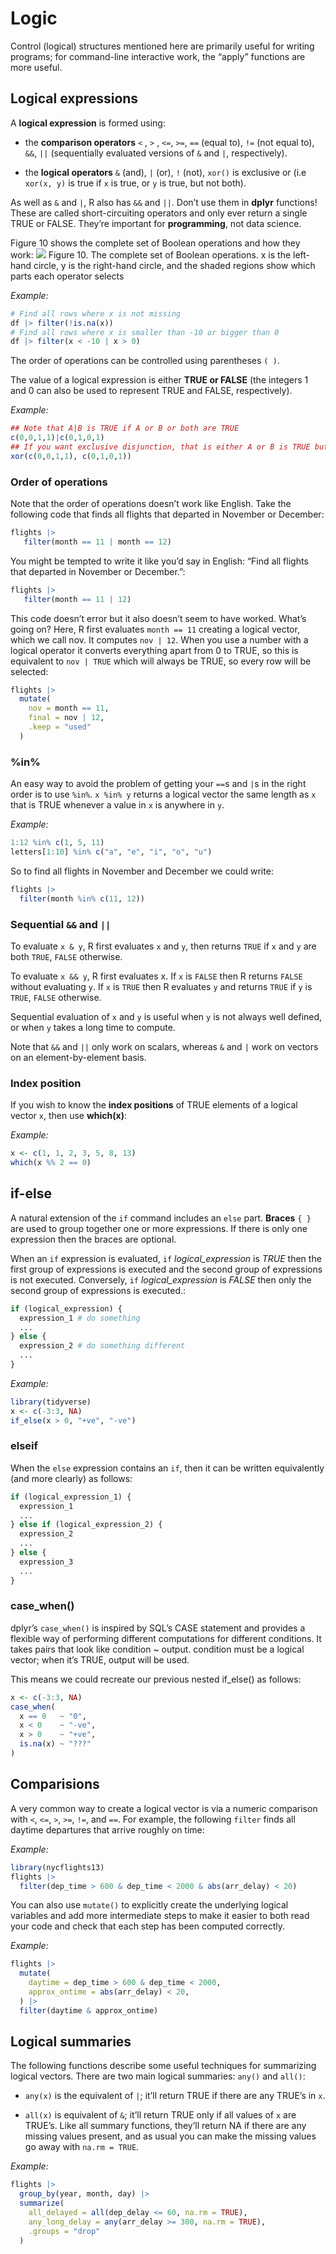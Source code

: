 # Logic

Control (logical) structures mentioned here are primarily useful for writing programs; for command-line interactive work, the "apply" functions are more useful.

## Logical expressions

A **logical expression** is formed using:

-   the **comparison operators** `<` , `>` , `<=`, `>=`, `==` (equal to), `!=` (not equal to), `&&`, `||` (sequentially evaluated versions of `&` and `|`, respectively).

-   the **logical operators** `&` (and), `|` (or), `!` (not), `xor()` is exclusive or (i.e  `xor(x, y)` is true if `x` is true, or `y` is true, but not both).

As well as `&` and `|`, R also has `&&` and `||`. Don’t use them in **dplyr** functions! These are called short-circuiting operators and only ever return a single TRUE or FALSE. They’re important for **programming**, not data science.

Figure 10 shows the complete set of Boolean operations and how they work:
![](/img/Picture10.png)
Figure 10. The complete set of Boolean operations. x is the left-hand circle, y is the right-hand circle, and the shaded regions show which parts each operator selects

*Example:*
```R
# Find all rows where x is not missing
df |> filter(!is.na(x))
# Find all rows where x is smaller than -10 or bigger than 0
df |> filter(x < -10 | x > 0) 
```

The order of operations can be controlled using parentheses `( )`.

The value of a logical expression is either **TRUE or FALSE** (the integers 1 and 0 can also be used to represent TRUE and FALSE, respectively).

*Example:*

```r
## Note that A|B is TRUE if A or B or both are TRUE
c(0,0,1,1)|c(0,1,0,1)
## If you want exclusive disjunction, that is either A or B is TRUE but not both, then use xor(A,B)
xor(c(0,0,1,1), c(0,1,0,1))
```

### Order of operations

Note that the order of operations doesn’t work like English. Take the following code that finds all flights that departed in November or December:

``` R
flights |> 
   filter(month == 11 | month == 12)
```

You might be tempted to write it like you’d say in English: “Find all flights that departed in November or December.”:

``` R
flights |> 
   filter(month == 11 | 12)
```
This code doesn’t error but it also doesn’t seem to have worked. What’s going on? Here, R first evaluates `month == 11` creating a logical vector, which we call nov. It computes `nov | 12`. When you use a number with a logical operator it converts everything apart from 0 to TRUE, so this is equivalent to `nov | TRUE` which will always be TRUE, so every row will be selected:

``` R
flights |> 
  mutate(
    nov = month == 11,
    final = nov | 12,
    .keep = "used"
  )
```

### %in%

An easy way to avoid the problem of getting your `==`s and `|`s in the right order is to use `%in%`. `x %in% y` returns a logical vector the same length as `x` that is TRUE whenever a value in `x` is anywhere in `y`.

*Example:*

```r
1:12 %in% c(1, 5, 11)
letters[1:10] %in% c("a", "e", "i", "o", "u")
```
  
So to find all flights in November and December we could write:

```R
flights |> 
  filter(month %in% c(11, 12))
```  
  
### Sequential `&&` and `||`

To evaluate `x & y`, R first evaluates `x` and `y`, then returns `TRUE` if `x` and `y` are both `TRUE`, `FALSE` otherwise.

To evaluate `x && y`, R first evaluates x. If `x` is `FALSE` then R returns `FALSE` without evaluating `y`. If `x` is `TRUE` then R evaluates `y` and returns `TRUE` if `y` is `TRUE`, `FALSE` otherwise.

Sequential evaluation of `x` and `y` is useful when `y` is not always well defined, or when `y` takes a long time to compute.

Note that `&&` and `||` only work on scalars, whereas `&` and `|` work on vectors on an element-by-element basis.

### Index position

If you wish to know the **index positions** of TRUE elements of a logical vector `x`, then use **which(x)**:

*Example:*

```r
x <- c(1, 1, 2, 3, 5, 8, 13)
which(x %% 2 == 0)
```

## if-else

A natural extension of the `if` command includes an `else` part. **Braces** `{ }` are used to group together one or more expressions. If there is only one expression then the braces are optional.

When an `if` expression is evaluated, `if` *logical_expression* is *TRUE* then the first group of expressions is executed and the second group of expressions is not executed. Conversely, `if` *logical_expression* is *FALSE* then only the second group of expressions is executed.:

``` r
if (logical_expression) {
  expression_1 # do something
  ...
} else {
  expression_2 # do something different
  ...
}
```

*Example:*

```r
library(tidyverse)
x <- c(-3:3, NA)
if_else(x > 0, "+ve", "-ve")
```

### elseif

When the `else` expression contains an `if`, then it can be written equivalently (and more clearly) as follows:

``` r
if (logical_expression_1) {
  expression_1
  ...
} else if (logical_expression_2) {
  expression_2
  ...
} else {
  expression_3
  ...
}
```

###  case_when()

dplyr’s `case_when()` is inspired by SQL’s CASE statement and provides a flexible way of performing different computations for different conditions. It takes pairs that look like condition ~ output. condition must be a logical vector; when it’s TRUE, output will be used.

This means we could recreate our previous nested if_else() as follows:

``` r
x <- c(-3:3, NA)
case_when(
  x == 0   ~ "0",
  x < 0    ~ "-ve", 
  x > 0    ~ "+ve",
  is.na(x) ~ "???"
)
```

## Comparisions

A very common way to create a logical vector is via a numeric comparison with `<`, `<=`, `>`, `>=`, `!=`, and `==`. For example, the following `filter` finds all daytime departures that arrive roughly on time:

*Example:*

``` r
library(nycflights13)
flights |> 
  filter(dep_time > 600 & dep_time < 2000 & abs(arr_delay) < 20)
```

You can also use `mutate()` to explicitly create the underlying logical variables and add more intermediate steps to make it easier to both read your code and check that each step has been computed correctly.

*Example:*

``` r
flights |> 
  mutate(
    daytime = dep_time > 600 & dep_time < 2000,
    approx_ontime = abs(arr_delay) < 20,
  ) |> 
  filter(daytime & approx_ontime)
```

## Logical summaries

The following functions describe some useful techniques for summarizing logical vectors. There are two main logical summaries: `any()` and `all()`:

-   `any(x)` is the equivalent of `|`; it’ll return TRUE if there are any TRUE’s in `x`. 

-   `all(x)` is equivalent of `&`; it’ll return TRUE only if all values of `x` are TRUE’s. Like all summary functions, they’ll return NA if there are any missing values present, and as usual you can make the missing values go away with `na.rm = TRUE`.

*Example:*

``` R
flights |> 
  group_by(year, month, day) |> 
  summarize(
    all_delayed = all(dep_delay <= 60, na.rm = TRUE),
    any_long_delay = any(arr_delay >= 300, na.rm = TRUE),
    .groups = "drop"
  )
```